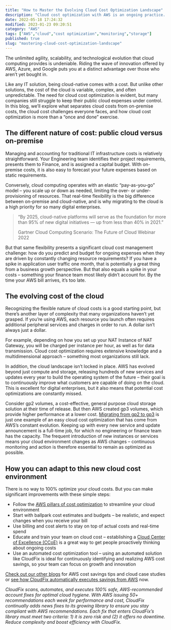 ```yaml
---
title: "How to Master the Evolving Cloud Cost Optimization Landscape"
description: "Cloud cost optimization with AWS is an ongoing practice. Read this blog to discover the cloud-based tools and optimization services required to master your AWS costs."
date: 2022-05-18 17:24:32
modified: 2023-01-23 09:20:51
category: "AWS"
tags: ["AWS","cloud","cost optimization","monitoring","storage"]
published: true
slug: "mastering-cloud-cost-optimization-landscape"
---
```


The unlimited agility, scalability, and technological evolution that cloud computing provides is undeniable. Riding the wave of innovation offered by AWS, Azure, and Google puts you at a distinct advantage over those who aren’t yet bought in.

Like any IT solution, being cloud-native comes with a cost. But unlike other solutions, the cost of the cloud is variable, complex, and often unpredictable. The need for cloud cost optimization is evident, but many companies still struggle to keep their public cloud expenses under control. In this blog, we’ll explore what separates cloud costs from on-premise costs, the cloud cost challenges everyone faces, and how cloud cost optimization is more than a “once and done” exercise.

## The different nature of cost: public cloud versus on-premise

Managing and accounting for traditional IT infrastructure costs is relatively straightforward. Your Engineering team identifies their project requirements, presents them to Finance, and is assigned a capital budget. With on-premise costs, it is also easy to forecast your future expenses based on static requirements.

Conversely, cloud computing operates with an elastic “pay-as-you-go” model – you scale up or down as needed, limiting the over- or under-provisioning of resources. That real-time flexibility is the big difference between on-premise and cloud-native, and is why migrating to the cloud is a high priority for so many digital enterprises.

> “By 2025, cloud-native platforms will serve as the foundation for more than 95% of new digital initiatives — up from less than 40% in 2021.”
> 
> Gartner Cloud Computing Scenario: The Future of Cloud Webinar 2022

But that same flexibility presents a significant cloud cost management challenge: how do you predict and budget for ongoing expenses when they are driven by constantly changing resource requirements? If you have a spike in application user traffic one month, that is potentially a great thing from a business growth perspective. But that also equals a spike in your costs – something your finance team most likely didn’t account for. By the time your AWS bill arrives, it’s too late.

## The evolving cost of the cloud

Recognizing the flexible nature of cloud costs is a good starting point, but there’s another layer of complexity that many organizations haven’t yet grasped. If you’re using AWS, each resource you launch often requires additional peripheral services and charges in order to run. A dollar isn’t always just a dollar.

For example, depending on how you set up your NAT Instance of NAT Gateway, you will be charged per instance per hour, as well as for data transmission. Cloud cost optimization requires extensive knowledge and a multidimensional approach – something most organizations still lack.

In addition, the cloud landscape isn’t locked in place. AWS has evolved beyond just compute and storage, releasing hundreds of new services and updates every year to build the operating system of the future – their goal is to continuously improve what customers are capable of doing on the cloud. This is excellent for digital enterprises, but it also means that potential cost optimizations are constantly missed.

Consider gp2 volumes, a cost-effective, general purpose cloud storage solution at their time of release. But then AWS created gp3 volumes, which provide higher performance at a lower cost. [Migrating from gp2 to gp3](/blog/aws-gp3-ebs-volumes/) is just one example of an easy cloud cost optimization that has come from AWS’s constant evolution. Keeping up with every new service and update announcement is a full-time job, for which no engineering or finance team has the capacity. The frequent introduction of new instances or services means your cloud environment changes as AWS changes – continuous monitoring and action is therefore essential to remain as optimized as possible.

## How you can adapt to this new cloud cost environment

There is no way to 100% optimize your cloud costs. But you can make significant improvements with these simple steps:

-   Follow the [AWS pillars of cost optimization](https://docs.aws.amazon.com/whitepapers/latest/cost-optimization-laying-the-foundation/cost-optimization-pillars.html) to streamline your cloud environment
-   Start with ballpark cost estimates and budgets – be realistic, and expect changes when you receive your bill
-   Use billing and cost alerts to stay on top of actual costs and real-time spend
-   Educate and train your team on cloud cost – establishing a [Cloud Center of Excellence (CCoE)](https://www.gartner.com/smarterwithgartner/execute-your-cloud-strategy-with-a-cloud-center-of-excellence) is a great way to get people proactively thinking about ongoing costs
-   Use an automated cost optimization tool – using an automated solution like CloudFix is ideal for continuously identifying and realizing AWS cost savings, so your team can focus on growth and innovation

[Check out our other blogs](/blog/) for AWS cost savings tips and cloud case studies or [see how CloudFix automatically executes savings from AWS](https://aws.amazon.com/marketplace/pp/prodview-5wc4rjxznjmwq) now.

_CloudFix scans, automates, and executes 100% safe, AWS-recommended account fixes for optimal cloud hygiene. With AWS issuing 50+ recommendations each week for performance and cost, CloudFix continually adds news fixes to its growing library to ensure you stay compliant with AWS recommendations. Each fix that enters CloudFix’s library must meet two criteria: 1) it is zero risk and (2) it offers no downtime. Reduce complexity and boost efficiency with CloudFix._
